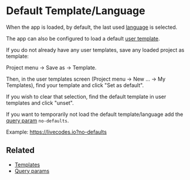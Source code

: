 # Default Template/Language

When the app is loaded, by default, the last used [language](../languages/index.mdx) is selected.

The app can also be configured to load a default [user template](./templates.mdx#user-templates).

If you do not already have any user templates, save any loaded project as template:

Project menu → Save as → Template.

Then, in the user templates screen (Project menu → New ... → My Templates), find your template and click "Set as default".

If you wish to clear that selection, find the default template in user templates and click "unset".

If you want to temporarily not load the default template/language add the [query param](../configuration/query-params.mdx) `no-defaults`.

Example: https://livecodes.io?no-defaults

## Related

- [Templates](./templates.mdx)
- [Query params](../configuration/query-params.mdx)
